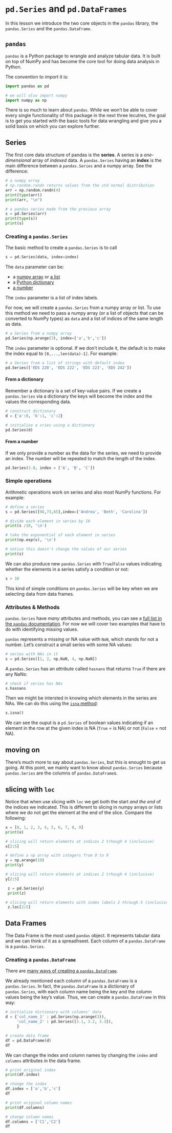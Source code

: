 # `pd.Series` and `pd.DataFrames`

In this lesson we introduce the two core objects in the `pandas` library, the `pandas.Series` and the `pandas.DataFrame`. 

## `pandas`

`pandas` is a Python package to wrangle and analyze tabular data. It is built on top of NumPy and has become the core tool for doing data analysis in Python. 

The convention to import it is:

```python
import pandas as pd

# we will also import numpy 
import numpy as np
```


There is so much to learn about `pandas`. While we won't be able to cover every single functionality of this package in the next three lecutres, the goal is to get you started with the basic tools for data wrangling and give you a solid basis on which you can explore further. 

## Series

The first core data structure of pandas is the **series**. 
A series is a *one-dimensional* array of *indexed* data. A `pandas.Series` having an **index** is the main difference between a `pandas.Series` and a numpy array. See the difference:

```python
# a numpy array
# np.random.randn returns values from the std normal distribution
arr = np.random.randn(4) 
print(type(arr))
print(arr, "\n")

# a pandas series made from the previous array
s = pd.Series(arr)
print(type(s))
print(s)
```


### Creating a `pandas.Series`

The basic method to create a `pandas.Series` is to call

``` python
s = pd.Series(data, index=index)
```

The `data` parameter can be:

- a [numpy array](https://numpy.org/doc/stable/reference/arrays.ndarray.html) or [a list](https://realpython.com/python-list/)
- a [Python dictionary](https://realpython.com/lessons/dictionary-python/)
- [a number](https://commons.wikimedia.org/wiki/File:Number-three.JPG)

The `index` parameter is a list of index labels.

For now, we will create a `pandas.Series` from a numpy array or list. To use this method we need to pass a numpy array (or a list of objects that can be converted to NumPy types) as `data` and a list of indices of the same length as data. 

```python
# a Series from a numpy array 
pd.Series(np.arange(3), index=['a','b','c'])
```

 The `index` parameter is optional. If we don't include it, the default is to make the index equal to `[0,...,len(data)-1]`. For example:

```python
# a Series from a list of strings with default index
pd.Series(['EDS 220', 'EDS 222', 'EDS 223', 'EDS 242'])
```

#### From a dictionary

Remember a dictionary is a set of key-value pairs. If we create a `pandas.Series` via a dictionary the keys will become the index and the values the corresponding data.

```python
# construct dictionary
d = {'a':0, 'b':1, 'c':2}

# initialize a sries using a dictionary
pd.Series(d)
```

#### From a number
If we only provide a number as the data for the series, we need to provide an index. The number will be repeated to match the length of the index.

```python
pd.Series(3.0, index = ['A', 'B', 'C'])
```


### Simple operations

Arithmetic operations work on series and also most NumPy functions. For example:

```python
# define a series
s = pd.Series([98,73,65],index=['Andrea', 'Beth', 'Carolina'])

# divide each element in series by 10
print(s /10, '\n')

# take the exponential of each element in series
print(np.exp(s), '\n')

# notice this doesn't change the values of our series
print(s)

```

We can also produce new `pandas.Series` with `True`/`False` values indicating whether the elements in a series satisfy a condition or not:

```python
s > 10
```

This kind of simple conditions on `pandas.Series` will be key when we are selecting data from data frames.

<!-- TO DO: ADD COMPARING VALUES OF A SERIES -->

### Attributes & Methods
`pandas.Series` have *many* attributes and methods, you can see a [full list in the `pandas` documentation](https://pandas.pydata.org/docs/reference/api/pandas.Series.html). For now we will cover two examples that have to do with identifying missing values.

`pandas` represents a missing or NA value with `NaN`, which stands for not a number. Let's construct a small series with some NA values:

```python
# series with NAs in it
s = pd.Series([1, 2, np.NaN, 4, np.NaN])
```

A `pandas.Series` has an *attribute* called `hasnans` that returns `True` if there are any NaNs:

```python
# check if series has NAs
s.hasnans
```

Then we might be intersted in knowing which elements in the series are NAs. We can do this using the [`isna` method](https://pandas.pydata.org/docs/reference/api/pandas.Series.isna.html):

```python
s.isna()
```

We can see the ouput is a `pd.Series` of boolean values indicating if an element in the row at the given index is NA (`True` = is NA) or not (`False` = not NA).

:::{.callout-note}
## moving on
There's much more to say about `pandas.Series`, but this is enought to get us going. At this point, we mainly want to know about `pandas.Series` because `pandas.Series` are the columns of `pandas.DataFrame`s.
:::

::: {.callout-caution}
## slicing with `loc`
Notice that when use slicing with `loc` we get both the start *and the end* of the indices we indicated. This is different to slicing in numpy arrays or lists where we do not get the element at the end of the slice. Compare the following:

```python
x = [0, 1, 2, 3, 4, 5, 6, 7, 8, 9]
print(x)

# slicing will return elements at indices 2 trhough 4 (inclusive)
x[2:5]
```

```python
# define a np array with integers from 0 to 9
y = np.arange(10)
print(y)

# slicing will return elements at indices 2 trhough 4 (inclusive)
y[2:5]
```

```python
 z = pd.Series(y)
 print(z)

# slicing will return elements with index labels 2 through 5 (inclusive)
 z.loc[2:5]
```
::: 

## Data Frames

The Data Frame is the most used `pandas` object. It represents tabular data and we can think of it as a spreadhseet. Each column of a `pandas.DataFrame` is a `pandas.Series`. 

### Creating a `pandas.DataFrame`
There are [many ways of creating a `pandas.DataFrame`](https://pandas.pydata.org/docs/user_guide/dsintro.html#dataframe). 

We already mentioned each column of a `pandas.DataFrame` is a `pandas.Series`. In fact, the `pandas.DataFrame` is a dictionary of `pandas.Series`, with each column name being the key and the column values being the key's value. Thus, we can create a `pandas.DataFrame` in this way:

```python
# initialize dictionary with columns' data 
d = {'col_name_1' : pd.Series(np.arange(3)),
     'col_name_2' : pd.Series([3.1, 3.2, 3.3]),
     }

# create data frame
df = pd.DataFrame(d)
df
``` 

We can change the index and column names by changing the `index` and `columns` attributes in the data frame. 

```python
# print original index
print(df.index)

# change the index
df.index = ['a','b','c']
df
```

```python
# print original column names
print(df.columns)

# change column names 
df.columns = ['C1','C2']
df
```

